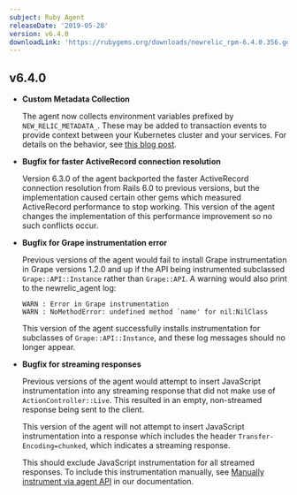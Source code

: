 ```yaml
---
subject: Ruby Agent
releaseDate: '2019-05-28'
version: v6.4.0
downloadLink: 'https://rubygems.org/downloads/newrelic_rpm-6.4.0.356.gem'
---
```


## v6.4.0

* **Custom Metadata Collection**

  The agent now collects environment variables prefixed by `NEW_RELIC_METADATA_`. These may be added to transaction events to provide context between your Kubernetes cluster and your services. For details on the behavior, see [this blog post](https://blog.newrelic.com/engineering/monitoring-application-performance-in-kubernetes/).
* **Bugfix for faster ActiveRecord connection resolution**

  Version 6.3.0 of the agent backported the faster ActiveRecord connection resolution from Rails 6.0 to previous versions, but the implementation caused certain other gems which measured ActiveRecord performance to stop working. This version of the agent changes the implementation of this performance improvement so no such conflicts occur.
* **Bugfix for Grape instrumentation error**

  Previous versions of the agent would fail to install Grape instrumentation in Grape versions 1.2.0 and up if the API being instrumented subclassed `Grape::API::Instance` rather than `Grape::API`. A warning would also print to the newrelic_agent log:

  ```
  WARN : Error in Grape instrumentation
  WARN : NoMethodError: undefined method `name' for nil:NilClass
  ```

  This version of the agent successfully installs instrumentation for subclasses of `Grape::API::Instance`, and these log messages should no longer appear.
* **Bugfix for streaming responses**

  Previous versions of the agent would attempt to insert JavaScript instrumentation into any streaming response that did not make use of `ActionController::Live`. This resulted in an empty, non-streamed response being sent to the client.

  This version of the agent will not attempt to insert JavaScript instrumentation into a response which includes the header `Transfer-Encoding=chunked`, which indicates a streaming response.

  This should exclude JavaScript instrumentation for all streamed responses. To include this instrumentation manually, see [Manually instrument via agent API](https://docs.newrelic.com/docs/agents/ruby-agent/features/new-relic-browser-ruby-agent#manual_instrumentation) in our documentation.
